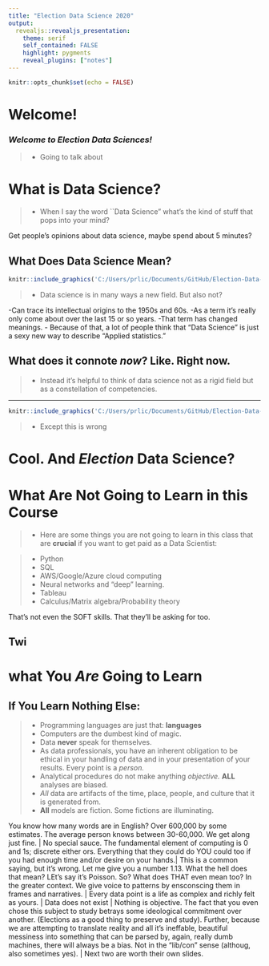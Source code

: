 ```yaml
---
title: "Election Data Science 2020"
output: 
  revealjs::revealjs_presentation:
    theme: serif
    self_contained: FALSE
    highlight: pygments
    reveal_plugins: ["notes"]
---
```


```r
knitr::opts_chunk$set(echo = FALSE)
```

# Welcome!

<h3>*Welcome to Election Data Sciences!*</h3>

<style type="text/css">
  .reveal p {
    text-align: left;

  
</style>

>- Going to talk about 

# What is Data Science?

>- When I say the word ``Data Science" what's the kind of stuff that pops into your mind?

<aside class="notes">
Get people's opinions about data science, maybe spend about 5 minutes?
</aside>

## What Does Data Science Mean?

```r
knitr::include_graphics('C:/Users/prlic/Documents/GitHub/Election-Data-Science-Fall-2020/Week 1/Pics/pic1.png')
```

>- Data science is in many ways a new field. But also not?

<aside class="notes">
-Can trace its intellectual origins to the 1950s and 60s.\n
-As a term it's really only come about over the last 15 or so years.
  -That term has changed meanings.
- Because of that, a lot of people think that "Data Science" is just a sexy new way to describe "Applied statistics." 
</aside>

## What does it connote *now*? Like. Right now.

>- Instead it's helpful to think of data science not as a rigid field but as a constellation of competencies. 

---
```r
knitr::include_graphics('C:/Users/prlic/Documents/GitHub/Election-Data-Science-Fall-2020/Week 1/Pics/pic2.png')
```
<style type="text/css">
  .reveal p {
    text-align: left;

  
</style>

>- Except this is wrong

# Cool. And *Election* Data Science?


# What Are **Not** Going to Learn in this Course
>- Here are some things you are not going to learn in this class that are **crucial** if you want to get paid as a Data Scientist:

>- Python
>- SQL
>- AWS/Google/Azure cloud computing
>- Neural networks and "deep" learning.
>- Tableau
>- Calculus/Matrix algebra/Probability theory

<aside class="notes">
That's not even the SOFT skills. That they'll be asking for too.
</aside>

## Twi

# what You *_Are_* Going to Learn

## If You Learn Nothing Else:

>- Programming languages are just that: **languages**
>- Computers are the dumbest kind of magic.
>- Data **never** speak for themselves. 
>- As data professionals, you have an inherent obligation to be ethical in your handling of data and in your presentation of your results. Every point is a *person.* 
>- Analytical procedures do not make anything *objective.* **ALL** analyses are biased. 
>- *All* data are artifacts of the time, place, people, and culture that it is generated from.
>- **All** models are fiction. Some fictions are illuminating. 


<aside class="notes">
You know how many words are in English? Over 600,000 by some estimates. The average person knows between 30-60,000. We get along just fine. | No special sauce. The fundamental element of computing is 0 and 1s; discrete either ors. Everything that they could do YOU could too if you had enough time and/or desire on your hands.| This is a common saying, but it's wrong. Let me give you a number 1.13. What the hell does that mean? LEt's say it's Poisson. So? What does THAT even mean too? In the greater context. We give voice to patterns by ensconscing them in frames and narratives. | Every data point is a life as complex and richly felt as yours. | Data does not exist | Nothing is objective. The fact that you even chose this subject to study betrays some ideological commitment over another. (Elections as a good thing to preserve and study). Further, because we are attempting to translate reality and all it's ineffable, beautiful messiness into something that can be parsed by, again, really dumb machines, there will always be a bias. Not in the "lib/con" sense (althoug, also sometimes yes). | Next two are worth their own slides. 
</aside>